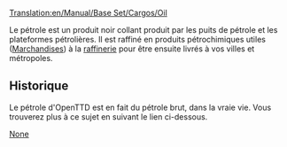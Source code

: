 [[Translation:en/Manual/Base Set/Cargos/Oil]]

{{fr/Manual/Base Set/Cargos/Cargaison|nom=Pétrole
|image=en/Manual/Base Set/Cargos/Oil.png
|produit=[[fr/Manual/Base Set/Industries/Puits de pétrole|Puis de pétrole]], [[fr/Manual/Base Set/Industries/Plateforme pétrolière|Plateforme pétrolière]]
|accepté=[[fr/Manual/Base Set/Industries/Raffinerie|Raffinerie]]
}}

Le pétrole est un produit noir collant produit par les puits de pétrole et les plateformes pétrolières. Il est raffiné en produits pétrochimiques utiles ([[fr/Manual/Base Set/Cargos/Marchandises|Marchandises]]) à la [[fr/Manual/Base Set/Industries/Raffinerie|raffinerie]] pour être ensuite livrés à vos villes et métropoles.

==Historique==
Le pétrole d'OpenTTD est en fait du pétrole brut, dans la vraie vie. Vous trouverez plus à ce sujet en suivant le lien ci-dessous.

[https://www.wikipedia.org/wiki/fr:Pétrole None]